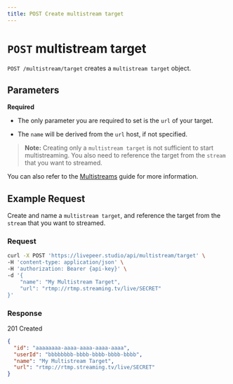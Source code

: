 ```yaml
---
title: POST Create multistream target
---
```


# `POST` multistream target

`POST /multistream/target` creates a `multistream target` object.

## Parameters

**Required**

- The only parameter you are required to set is the `url` of your target.

- The `name` will be derived from the `url` host, if not specified.

> **Note:** Creating only a `multistream target` is not sufficient to start
> multistreaming. You also need to reference the target from the `stream` that
> you want to streamed.

You can also refer to the [Multistreams](/guides/live/multistream) guide for
more information.

## Example Request

Create and name a `multistream target`, and reference the target from the
`stream` that you want to streamed.

### Request

```bash
curl -X POST 'https://livepeer.studio/api/multistream/target' \
-H 'content-type: application/json' \
-H 'authorization: Bearer {api-key}' \
-d '{
    "name": "My Multistream Target",
    "url": "rtmp://rtmp.streaming.tv/live/SECRET"
}'
```

### Response

201 Created

```json
{
  "id": "aaaaaaaa-aaaa-aaaa-aaaa-aaaa",
  "userId": "bbbbbbbb-bbbb-bbbb-bbbb-bbbb",
  "name": "My Multistream Target",
  "url": "rtmp://rtmp.streaming.tv/live/SECRET"
}
```
